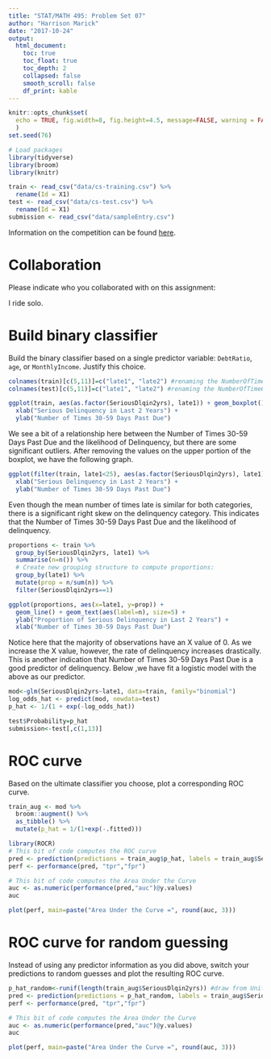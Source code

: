 ```yaml
---
title: "STAT/MATH 495: Problem Set 07"
author: "Harrison Marick"
date: "2017-10-24"
output:
  html_document:
    toc: true
    toc_float: true
    toc_depth: 2
    collapsed: false
    smooth_scroll: false
    df_print: kable
---
```


```r
knitr::opts_chunk$set(
  echo = TRUE, fig.width=8, fig.height=4.5, message=FALSE, warning = FALSE
  )
set.seed(76)

# Load packages
library(tidyverse)
library(broom)
library(knitr)

train <- read_csv("data/cs-training.csv") %>% 
  rename(Id = X1)
test <- read_csv("data/cs-test.csv") %>% 
  rename(Id = X1)
submission <- read_csv("data/sampleEntry.csv")
```

Information on the competition can be found [here](https://www.kaggle.com/c/GiveMeSomeCredit/data).



# Collaboration

Please indicate who you collaborated with on this assignment: 

I ride solo.


# Build binary classifier

Build the binary classifier based on a single predictor variable: `DebtRatio`,
`age`, or `MonthlyIncome`. Justify this choice.

```r
colnames(train)[c(5,11)]=c("late1", "late2") #renaming the NumberOfTime30-59Days... column
colnames(test)[c(5,11)]=c("late1", "late2") #renaming the NumberOfTime60-89Days... column
```


```r
ggplot(train, aes(as.factor(SeriousDlqin2yrs), late1)) + geom_boxplot() + 
  xlab("Serious Delinquency in Last 2 Years") +
  ylab("Number of Times 30-59 Days Past Due")
```
We see a bit of a relationship here between the Number of Times 30-59 Days Past Due and the likelihood of Delinquency, but there are some significant outliers. After removing the values on the upper portion of the boxplot, we have the following graph. 


```r
ggplot(filter(train, late1<25), aes(as.factor(SeriousDlqin2yrs), late1)) + geom_boxplot() +
  xlab("Serious Delinquency in Last 2 Years") +
  ylab("Number of Times 30-59 Days Past Due")
```
Even though the mean number of times late is similar for both categories, there is a significant right skew on the delinquency category. This indicates that the Number of Times 30-59 Days Past Due and the likelihood of delinquency.



```r
proportions <- train %>% 
  group_by(SeriousDlqin2yrs, late1) %>% 
  summarise(n=n()) %>% 
  # Create new grouping structure to compute proportions:
  group_by(late1) %>% 
  mutate(prop = n/sum(n)) %>% 
  filter(SeriousDlqin2yrs==1)

ggplot(proportions, aes(x=late1, y=prop)) +
  geom_line() + geom_text(aes(label=n), size=5) +
  ylab("Proportion of Serious Delinquency in Last 2 Years") +
  xlab("Number of Times 30-59 Days Past Due")

```
Notice here that the majority of observations have an X value of 0. As we increase the X value, however, the rate of delinquency increases drastically. This is another indication that Number of Times 30-59 Days Past Due is a good predictor of delinquency. Below ,we have fit a logistic model with the above as our predictor.

```r
mod<-glm(SeriousDlqin2yrs~late1, data=train, family="binomial")
log_odds_hat <- predict(mod, newdata=test)
p_hat <- 1/(1 + exp(-log_odds_hat))

test$Probability=p_hat
submission<-test[,c(1,13)]
```



# ROC curve

Based on the ultimate classifier you choose, plot a corresponding ROC curve.

```r
train_aug <- mod %>% 
  broom::augment() %>% 
  as_tibble() %>% 
  mutate(p_hat = 1/(1+exp(-.fitted)))

library(ROCR)
# This bit of code computes the ROC curve
pred <- prediction(predictions = train_aug$p_hat, labels = train_aug$SeriousDlqin2yrs)
perf <- performance(pred, "tpr","fpr")

# This bit of code computes the Area Under the Curve
auc <- as.numeric(performance(pred,"auc")@y.values)
auc

plot(perf, main=paste("Area Under the Curve =", round(auc, 3)))

```



# ROC curve for random guessing

Instead of using any predictor information as you did above, switch your
predictions to random guesses and plot the resulting ROC curve.

```r
p_hat_random<-runif(length(train_aug$SeriousDlqin2yrs)) #draw from Unif(0,1) dist
pred <- prediction(predictions = p_hat_random, labels = train_aug$SeriousDlqin2yrs)
perf <- performance(pred, "tpr","fpr")

# This bit of code computes the Area Under the Curve
auc <- as.numeric(performance(pred,"auc")@y.values)
auc

plot(perf, main=paste("Area Under the Curve =", round(auc, 3)))
```
